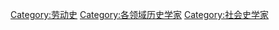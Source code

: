 [[Category:劳动史|Category:劳动史]]
[[Category:各领域历史学家|Category:各领域历史学家]]
[[Category:社会史学家|Category:社会史学家]]